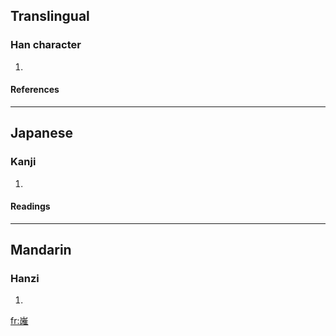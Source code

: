 ==Translingual==
===Han character===
{{Han char|rn=46|rad=山|as=11|sn=14|four=2261<sub>4</sub>|canj=山口人土 (UROG)}}
# {{defn|Han|sort=山11}}
====References====
{{Han ref|kx=0319.040|dkj=08430|dj=0619.140|hdz=10794.090|uh=5D89|ud=23945|bh=E1AB|bd=57771}}
----
==Japanese==
===Kanji===
{{ja-kanji|grade=|rs=山11}}
# {{defn|Japanese}} 
====Readings====
{{ja-readings|on=[[すい]] (sui), [[し]] (shi)|kun=}}
----
==Mandarin==
===Hanzi===
{{cmn-hanzi|pin=[[zuī]] ([[zui1]])|wg=tsui<sup>1</sup>}}
# {{defn|Mandarin}}

[[fr:嶉]]